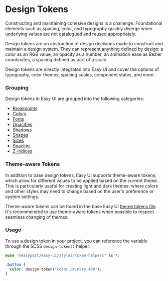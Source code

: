 
<Meta title="Foundations/Design Tokens" />

# Design Tokens

Constructing and maintaining cohesive designs is a challenge. Foundational elements such as spacing, color, and typography quickly diverge when underlying values are not catalogued and reused appropriately.

Design tokens are an abstraction of design decisions made to construct and maintain a design system. They can represent anything defined by design: a color as an RGB value, an opacity as a number, an animation ease as Bezier coordinates, a spacing defined as part of a scale.

Design tokens are directly integrated into Easy UI and cover the options of typography, color themes, spacing scales, component states, and more.

### Grouping

Design tokens in Easy UI are grouped into the following categories:

- [Breakpoints](https://github.com/EasyPost/easy-ui/tree/main/easy-ui-tokens/src/breakpoint)
- [Colors](https://github.com/EasyPost/easy-ui/tree/main/easy-ui-tokens/src/color)
- [Fonts](https://github.com/EasyPost/easy-ui/tree/main/easy-ui-tokens/src/font)
- [Opacities](https://github.com/EasyPost/easy-ui/tree/main/easy-ui-tokens/src/opacity)
- [Shadows](https://github.com/EasyPost/easy-ui/tree/main/easy-ui-tokens/src/shadow)
- [Shapes](https://github.com/EasyPost/easy-ui/tree/main/easy-ui-tokens/src/shape)
- [Sizes](https://github.com/EasyPost/easy-ui/tree/main/easy-ui-tokens/src/size)
- [Spacing](https://github.com/EasyPost/easy-ui/tree/main/easy-ui-tokens/src/space)
- [Z-Indices](https://github.com/EasyPost/easy-ui/tree/main/easy-ui-tokens/src/z-index)

### Theme-aware Tokens

In addition to base design tokens, Easy UI supports theme-aware tokens, which allow for different values to be applied based on the current theme. This is particularly useful for creating light and dark themes, where colors and other styles may need to change based on the user's preference or system settings.

Theme-aware tokens can be found in the base Easy UI [theme tokens file](https://github.com/EasyPost/easy-ui/blob/main/easy-ui-tokens/src/theme/light.json). It's recommended to use theme-aware tokens when possible to respect seamless changing of themes.

### Usage

To use a design token in your project, you can reference the variable through the SCSS `design-token()` helper:

```css
@use "@easypost/easy-ui/styles/token-helpers" as *;

.button {
  color: design-token("color.primary.400");
}
```
